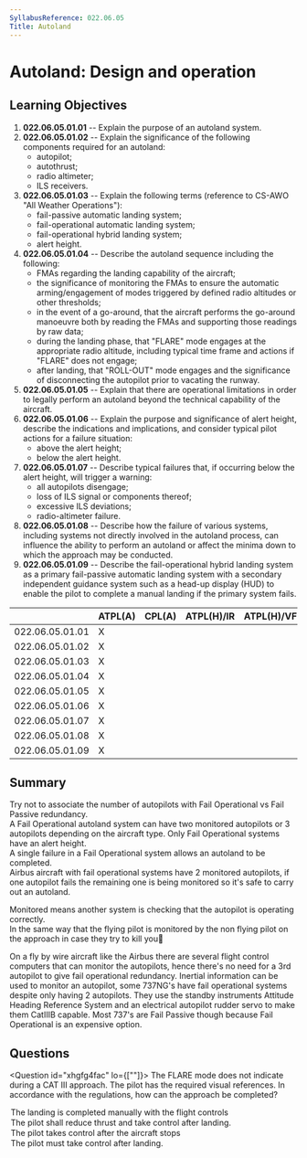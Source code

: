```yaml
---
SyllabusReference: 022.06.05
Title: Autoland
---
```


# Autoland: Design and operation

## Learning Objectives

1. **022.06.05.01.01** -- Explain the purpose of an autoland system.
2. **022.06.05.01.02** -- Explain the significance of the following components
   required for an autoland:
   - autopilot;
   - autothrust;
   - radio altimeter;
   - ILS receivers.
3. **022.06.05.01.03** -- Explain the following terms (reference to CS-AWO "All
   Weather Operations"):
   - fail-passive automatic landing system;
   - fail-operational automatic landing system;
   - fail-operational hybrid landing system;
   - alert height.
4. **022.06.05.01.04** -- Describe the autoland sequence including the
   following:
   - FMAs regarding the landing capability of the aircraft;
   - the significance of monitoring the FMAs to ensure the automatic
     arming/engagement of modes triggered by defined radio altitudes or other
     thresholds;
   - in the event of a go-around, that the aircraft performs the go-around
     manoeuvre both by reading the FMAs and supporting those readings by raw
     data;
   - during the landing phase, that "FLARE" mode engages at the appropriate
     radio altitude, including typical time frame and actions if "FLARE" does
     not engage;
   - after landing, that "ROLL-OUT" mode engages and the significance of
     disconnecting the autopilot prior to vacating the runway.
5. **022.06.05.01.05** -- Explain that there are operational limitations in
   order to legally perform an autoland beyond the technical capability of the
   aircraft.
6. **022.06.05.01.06** -- Explain the purpose and significance of alert height,
   describe the indications and implications, and consider typical pilot actions
   for a failure situation:
   - above the alert height;
   - below the alert height.
7. **022.06.05.01.07** -- Describe typical failures that, if occurring below the
   alert height, will trigger a warning:
   - all autopilots disengage;
   - loss of ILS signal or components thereof;
   - excessive ILS deviations;
   - radio-altimeter failure.
8. **022.06.05.01.08** -- Describe how the failure of various systems, including
   systems not directly involved in the autoland process, can influence the
   ability to perform an autoland or affect the minima down to which the
   approach may be conducted.
9. **022.06.05.01.09** -- Describe the fail-operational hybrid landing system as
   a primary fail-passive automatic landing system with a secondary independent
   guidance system such as a head-up display (HUD) to enable the pilot to
   complete a manual landing if the primary system fails.

|                 | ATPL(A) | CPL(A) | ATPL(H)/IR | ATPL(H)/VFR | CPL(H) | IR  | CBIR(A) |
| --------------- | ------- | ------ | ---------- | ----------- | ------ | --- | ------- |
| 022.06.05.01.01 | X       |        |            |             |        | X   |         |
| 022.06.05.01.02 | X       |        |            |             |        | X   |         |
| 022.06.05.01.03 | X       |        |            |             |        |     |         |
| 022.06.05.01.04 | X       |        |            |             |        |     |         |
| 022.06.05.01.05 | X       |        |            |             |        |     |         |
| 022.06.05.01.06 | X       |        |            |             |        |     |         |
| 022.06.05.01.07 | X       |        |            |             |        |     |         |
| 022.06.05.01.08 | X       |        |            |             |        |     |         |
| 022.06.05.01.09 | X       |        |            |             |        |     |         |

## Summary

Try not to associate the number of autopilots with Fail Operational vs Fail
Passive redundancy.  
A Fail Operational autoland system can have two monitored autopilots or 3
autopilots depending on the aircraft type. Only Fail Operational systems have an
alert height.  
A single failure in a Fail Operational system allows an autoland to be
completed.  
Airbus aircraft with fail operational systems have 2 monitored autopilots, if
one autopilot fails the remaining one is being monitored so it's safe to carry
out an autoland.

Monitored means another system is checking that the autopilot is operating
correctly.  
In the same way that the flying pilot is monitored by the non flying pilot on
the approach in case they try to kill you🤣

On a fly by wire aircraft like the Airbus there are several flight control
computers that can monitor the autopilots, hence there's no need for a 3rd
autopilot to give fail operational redundancy. Inertial information can be used
to monitor an autopilot, some 737NG's have fail operational systems despite only
having 2 autopilots. They use the standby instruments Attitude Heading Reference
System and an electrical autopilot rudder servo to make them CatIIIB capable.
Most 737's are Fail Passive though because Fail Operational is an expensive
option.

## Questions

<Question id="xhgfg4fac" lo={[""]}>
  <Text variant="oneCorrect">
    The FLARE mode does not indicate during a CAT III approach. The pilot has
    the required visual references. In accordance with the regulations, how can
    the approach be completed?
  </Text>
  <Option
    id="xhgfg4fac-1"
    correct
    why='During the "FLARE" submode, if the mode does not engange the pilot is responsible for intervening.'
  >
    The landing is completed manually with the flight controls
  </Option>
  <Option
    id="xhgfg4fac-3"
    why='Too late, the plane already did a "rough landing"...'
  >
    The pilot shall reduce thrust and take control after landing.
  </Option>
  <Option
    id="xhgfg4fac-4"
    why='Too late, the plane already did a "rough landing"...'
  >
    The pilot takes control after the aircraft stops
  </Option>
  <Option
    id="xhgfg4fac-5"
    why='Too late, the plane already did a "rough landing"...'
  >
    The pilot must take control after landing.
  </Option>
</Question>
